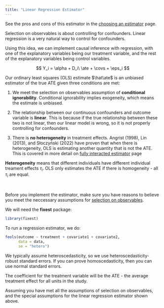 ```yaml
---
title: "Linear Regression Estimator"
---
```


::: small
See the pros and cons of this estimator in the [choosing an estimator](soochoose.qmd) page.
:::

Selection on observables is about controlling for confounders. Linear regression is a very natural way to control for confounders.

Using this idea, we can implement causal inference with regression, with one of the explanatory variables being our treatment variable, and the rest of the explanatory variables being control variables.

$$
Y_i = \alpha + D_i\ \ate + \covs + \eps_i
$$

Our ordinary least squares (OLS) estimate $\hat\ate$ is an unbiased estimator of the true ATE given three conditions are met:

1.  We meet the selection on observables assumption of **conditional ignorability**. Conditional ignorability implies exogeneity, which means the estimate is unbiased.

2.  The relationship between our continuous confounders and outcome variable is **linear**. This is because if the true relationship between these two is not linear, then our linear model is wrong, so it is not properly controlling for confounders.

3.  There is **no heterogeneity** in treatment effects. Angrist (1998), Lin (2013), and Słoczyński (2022) have proven that when there is heterogeneity, OLS is estimating another quantity that is not the ATE. This is covered in more detail on [fully interacted estimator](interact.qmd) page

::: small
**Heterogeneity** means that different individuals have different individual treament effects $\tau_i$. OLS only estimates the ATE if there is homogeneity - all $\tau_i$ are equal.
:::

<br />

Before you implement the estimator, make sure you have reasons to believe you meet the neccessary assumptions for [selection on observables](soo.qmd).

We will need the **fixest** package:

```r
library(fixest)
```

To run a regression estimator, we do:

```r
feols(outcome ~ treatment + covariate1 + covariate2,
      data = data,
      se = "hetero")
```

::: small
We typically assume heteroscedasticity, so we use heteroscedasticity-robust standard errors. If you can prove homoscedasticity, then you can use normal standard errors.
:::

The coefficient for the treatment variable will be the ATE - the average treatment effect for all units in the study.

::: small
Assuming you have met all the assumptions of selection on observables, and the special assumptions for the linear regression estimator shown above.
:::
